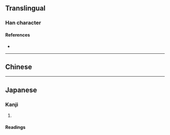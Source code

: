 {{character info}}
==Translingual==

===Han character===
{{Han char|rn=94|rad=犬|as=09|sn=12|four=|canj=KHUMB|ids=⿰犭耑}}

====References====
* {{Han ref|kx=0715.050|dkj=20540|dj=1127.060|hdz=21358.050|uh=732F|ud=29487}}

----

==Chinese==
{{zh-see|貒|v}}
----

==Japanese==

===Kanji===
{{ja-kanji|grade=|rs=犬09}}

# {{rfdef|ja|sort=犬09}}

====Readings====
{{ja-readings
|goon=たん
|kanon=たん
|kun=いのしし
|nanori=}}